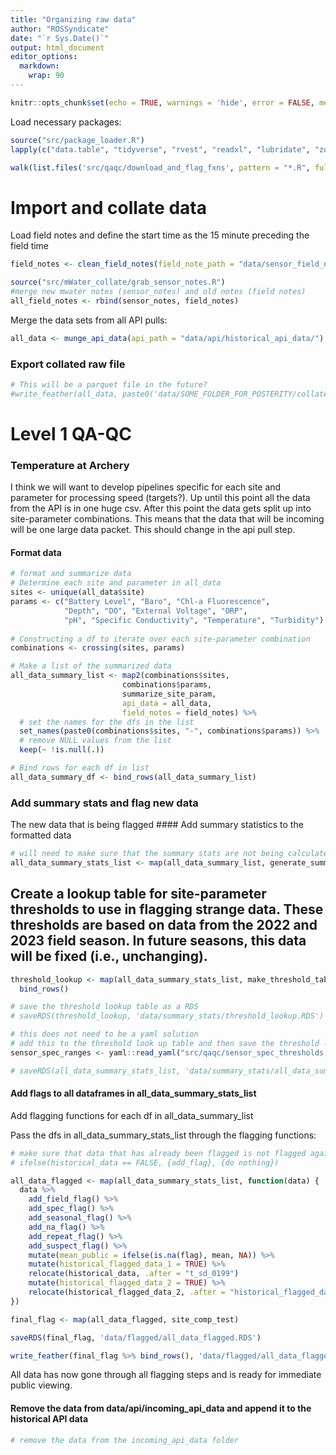 ```yaml
---
title: "Organizing raw data"
author: "ROSSyndicate"
date: "`r Sys.Date()`"
output: html_document
editor_options: 
  markdown: 
    wrap: 90
---
```


```r
knitr::opts_chunk$set(echo = TRUE, warnings = 'hide', error = FALSE, message = 'hide')
```

Load necessary packages:

```r
source("src/package_loader.R")
lapply(c("data.table", "tidyverse", "rvest", "readxl", "lubridate", "zoo", "padr","plotly", "feather", "RcppRoll", "yaml", "ggpubr", "profvis", "janitor"), package_loader)

walk(list.files('src/qaqc/download_and_flag_fxns', pattern = "*.R", full.names = TRUE, recursive = TRUE), source)
```

# Import and collate data

Load field notes and define the start time as the 15 minute preceding the field time

```r
field_notes <- clean_field_notes(field_note_path = "data/sensor_field_notes.xlsx")

source("src/mWater_collate/grab_sensor_notes.R")
#merge new mwater notes (sensor_notes) and old notes (field notes)  
all_field_notes <- rbind(sensor_notes, field_notes)
```

Merge the data sets from all API pulls:

```r
all_data <- munge_api_data(api_path = "data/api/historical_api_data/")
```

### Export collated raw file

```r
# This will be a parquet file in the future?
#write_feather(all_data, paste0('data/SOME_FOLDER_FOR_POSTERITY/collated_raw_sonde_v', Sys.Date(), '.feather'))
```

# Level 1 QA-QC

### Temperature at Archery

I think we will want to develop pipelines specific for each site and parameter for
processing speed (targets?). Up until this point all the data from the API is in one huge
csv. After this point the data gets split up into site-parameter combinations. This means
that the data that will be incoming will be one large data packet. This should change in
the api pull step.

#### Format data

```r
# format and summarize data
# Determine each site and parameter in all_data 
sites <- unique(all_data$site)
params <- c("Battery Level", "Baro", "Chl-a Fluorescence", 
            "Depth", "DO", "External Voltage", "ORP", 
            "pH", "Specific Conductivity", "Temperature", "Turbidity")
 
# Constructing a df to iterate over each site-parameter combination
combinations <- crossing(sites, params)

# Make a list of the summarized data
all_data_summary_list <- map2(combinations$sites, 
                         combinations$params, 
                         summarize_site_param,
                         api_data = all_data,
                         field_notes = field_notes) %>% 
  # set the names for the dfs in the list
  set_names(paste0(combinations$sites, "-", combinations$params)) %>% 
  # remove NULL values from the list
  keep(~ !is.null(.))

# Bind rows for each df in list
all_data_summary_df <- bind_rows(all_data_summary_list)
```

### Add summary stats and flag new data

The new data that is being flagged \#### Add summary statistics to the formatted data

```r
# will need to make sure that the summary stats are not being calculated for the top of the data that has already been flagged
all_data_summary_stats_list <- map(all_data_summary_list, generate_summary_statistics)
```

## Create a lookup table for site-parameter thresholds to use in flagging strange data. These thresholds are based on data from the 2022 and 2023 field season. In future seasons, this data will be fixed (i.e., unchanging).

```r
threshold_lookup <- map(all_data_summary_stats_list, make_threshold_table) %>%
  bind_rows()

# save the threshold lookup table as a RDS 
# saveRDS(threshold_lookup, 'data/summary_stats/threshold_lookup.RDS')

# this does not need to be a yaml solution
# add this to the threshold look up table and then save the threshold look up table 
sensor_spec_ranges <- yaml::read_yaml("src/qaqc/sensor_spec_thresholds.yml")

# saveRDS(all_data_summary_stats_list, 'data/summary_stats/all_data_summary_stats_list.RDS')
```

#### Add flags to all dataframes in all_data_summary_stats_list

Add flagging functions for each df in all_data_summary_list

Pass the dfs in all_data_summary_stats_list through the flagging functions:

```r
# make sure that data that has already been flagged is not flagged again, except for the large anomaly flag
# ifelse(historical_data == FALSE, {add_flag}, {do nothing})

all_data_flagged <- map(all_data_summary_stats_list, function(data) {
  data %>%
    add_field_flag() %>%
    add_spec_flag() %>%
    add_seasonal_flag() %>%
    add_na_flag() %>%
    add_repeat_flag() %>%
    add_suspect_flag() %>%
    mutate(mean_public = ifelse(is.na(flag), mean, NA)) %>%
    mutate(historical_flagged_data_1 = TRUE) %>% 
    relocate(historical_data, .after = "t_sd_0199")
    mutate(historical_flagged_data_2 = TRUE) %>% 
    relocate(historical_flagged_data_2, .after = "historical_flagged_data_1")
})

final_flag <- map(all_data_flagged, site_comp_test)

saveRDS(final_flag, 'data/flagged/all_data_flagged.RDS')

write_feather(final_flag %>% bind_rows(), 'data/flagged/all_data_flagged.feather')
```

All data has now gone through all flagging steps and is ready for immediate public
viewing.

#### Remove the data from data/api/incoming_api_data and append it to the historical API data

```r
# remove the data from the incoming_api_data folder
```
